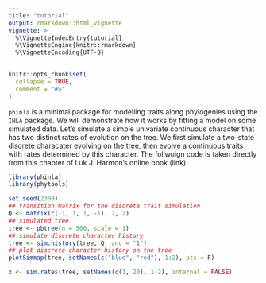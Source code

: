 ```yaml
---
title: "tutorial"
output: rmarkdown::html_vignette
vignette: >
  %\VignetteIndexEntry{tutorial}
  %\VignetteEngine{knitr::rmarkdown}
  %\VignetteEncoding{UTF-8}
---
```


```r
knitr::opts_chunk$set(
  collapse = TRUE,
  comment = "#>"
)
```

`phinla` is a minimal package for modelling traits along phylogenies using the `INLA` package. We will demonstrate how it works by fitting a model on some simulated data. Let's simulate a simple univariate continuous character that has two distinct rates of evolution on the tree. We first simulate a two-state discrete characater evolving on the tree, then evolve a continuous traits with rates determined by this character. The follwoign code is taken directly from this chapter of Luk J. Harmon's online book (link).

```r
library(phinla)
library(phytools)

set.seed(2300)
## transition matrix for the discrete trait simulation
Q <- matrix(c(-1, 1, 1, -1), 2, 2)
## simulated tree
tree <- pbtree(n = 500, scale = 1)
## simulate discrete character history
tree <- sim.history(tree, Q, anc = "1")
## plot discrete character history on the tree
plotSimmap(tree, setNames(c("blue", "red"), 1:2), pts = F)

x <- sim.rates(tree, setNames(c(1, 20), 1:2), internal = FALSE)
```


```r

```
